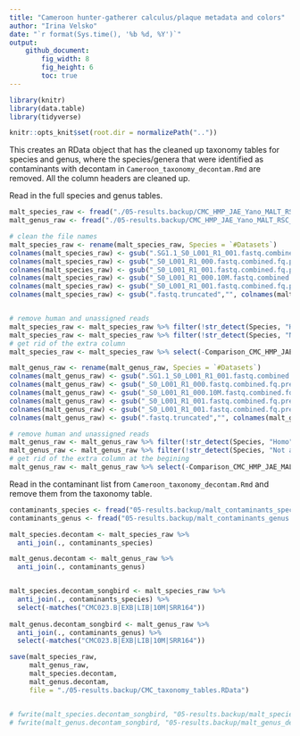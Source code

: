 ```yaml
---
title: "Cameroon hunter-gatherer calculus/plaque metadata and colors"
author: "Irina Velsko"
date: "`r format(Sys.time(), '%b %d, %Y')`"
output:
    github_document:
        fig_width: 8
        fig_height: 6
        toc: true
---
```


```r
library(knitr)
library(data.table)
library(tidyverse)

```

```r
knitr::opts_knit$set(root.dir = normalizePath(".."))
```

This creates an RData object that has the cleaned up taxonomy tables for species
and genus, where the species/genera that were identified as contaminants with
decontam in `Cameroon_taxonomy_decontam.Rmd` are removed. All the column headers
are cleaned up. 

Read in the full species and genus tables.
```r
malt_species_raw <- fread("./05-results.backup/CMC_HMP_JAE_Yano_MALT_RSC_species_bacteria_archaea.txt")
malt_genus_raw <- fread("./05-results.backup/CMC_HMP_JAE_Yano_MALT_RSC_genus_bacteria_archaea.txt")

# clean the file names
malt_species_raw <- rename(malt_species_raw, Species = `#Datasets`)
colnames(malt_species_raw) <- gsub(".SG1.1_S0_L001_R1_001.fastq.combined.fq.prefixed.extractunmapped.bam","", colnames(malt_species_raw))
colnames(malt_species_raw) <- gsub("_S0_L001_R1_000.fastq.combined.fq.prefixed.extractunmapped.bam","", colnames(malt_species_raw))
colnames(malt_species_raw) <- gsub("_S0_L001_R1_001.fastq.combined.fq.prefixed.extractunmapped.bam.10M","_10M", colnames(malt_species_raw))
colnames(malt_species_raw) <- gsub("_S0_L001_R1_000.10M.fastq.combined.fq.prefixed.extractunmapped.bam","_10M", colnames(malt_species_raw))
colnames(malt_species_raw) <- gsub("_S0_L001_R1_001.fastq.combined.fq.prefixed.extractunmapped.bam","", colnames(malt_species_raw))
colnames(malt_species_raw) <- gsub(".fastq.truncated","", colnames(malt_species_raw))


# remove human and unassigned reads
malt_species_raw <- malt_species_raw %>% filter(!str_detect(Species, "Homo sapiens"))
malt_species_raw <- malt_species_raw %>% filter(!str_detect(Species, "Not assigned"))
# get rid of the extra column
malt_species_raw <- malt_species_raw %>% select(-Comparison_CMC_HMP_JAE_MALT_RSC)

malt_genus_raw <- rename(malt_genus_raw, Species = `#Datasets`)
colnames(malt_genus_raw) <- gsub(".SG1.1_S0_L001_R1_001.fastq.combined.fq.prefixed.extractunmapped.bam","", colnames(malt_genus_raw))
colnames(malt_genus_raw) <- gsub("_S0_L001_R1_000.fastq.combined.fq.prefixed.extractunmapped.bam","", colnames(malt_genus_raw))
colnames(malt_genus_raw) <- gsub("_S0_L001_R1_000.10M.fastq.combined.fq.prefixed.extractunmapped.bam","_10M", colnames(malt_genus_raw))
colnames(malt_genus_raw) <- gsub("_S0_L001_R1_001.fastq.combined.fq.prefixed.extractunmapped.bam.10M","_10M", colnames(malt_genus_raw))
colnames(malt_genus_raw) <- gsub("_S0_L001_R1_001.fastq.combined.fq.prefixed.extractunmapped.bam","", colnames(malt_genus_raw))
colnames(malt_genus_raw) <- gsub(".fastq.truncated","", colnames(malt_genus_raw))

# remove human and unassigned reads
malt_genus_raw <- malt_genus_raw %>% filter(!str_detect(Species, "Homo"))
malt_genus_raw <- malt_genus_raw %>% filter(!str_detect(Species, "Not assigned"))
# get rid of the extra column at the begining
malt_genus_raw <- malt_genus_raw %>% select(-Comparison_CMC_HMP_JAE_MALT_RSC)

```

Read in the contaminant list from `Cameroon_taxonomy_decontam.Rmd` and remove them from the taxonomy table. 
```r

contaminants_species <- fread("05-results.backup/malt_contaminants_species.tsv", header = T, sep = "\t")
contaminants_genus <- fread("05-results.backup/malt_contaminants_genus.tsv")

malt_species.decontam <- malt_species_raw %>%
  anti_join(., contaminants_species)

malt_genus.decontam <- malt_genus_raw %>%
  anti_join(., contaminants_genus)


malt_species.decontam_songbird <- malt_species_raw %>%
  anti_join(., contaminants_species) %>%
  select(-matches("CMC023.B|EXB|LIB|10M|SRR164"))
  
malt_genus.decontam_songbird <- malt_genus_raw %>%
  anti_join(., contaminants_genus) %>%
  select(-matches("CMC023.B|EXB|LIB|10M|SRR164"))

```


```r
save(malt_species_raw,
     malt_genus_raw,
     malt_species.decontam,
     malt_genus.decontam,
     file = "./05-results.backup/CMC_taxonomy_tables.RData")


# fwrite(malt_species.decontam_songbird, "05-results.backup/malt_species_decontam.tsv", sep = "\t", quote = F)
# fwrite(malt_genus.decontam_songbird, "05-results.backup/malt_genus_decontam.tsv", sep = "\t", quote = F)


```
